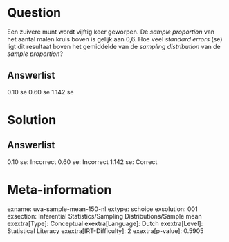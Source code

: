 Question
========

Een zuivere munt wordt vijftig keer geworpen. De *sample proportion* van
het aantal malen kruis boven is gelijk aan 0,6. Hoe veel *standard
errors* (se) ligt dit resultaat boven het gemiddelde van de *sampling
distribution* van de *sample proportion*?

Answerlist
----------

0.10 se
0.60 se
1.142 se

Solution
========

Answerlist
----------

0.10 se: Incorrect
0.60 se: Incorrect
1.142 se: Correct

Meta-information
================
exname: uva-sample-mean-150-nl
extype: schoice
exsolution: 001
exsection: Inferential Statistics/Sampling Distributions/Sample mean
exextra[Type]: Conceptual
exextra[Language]: Dutch
exextra[Level]: Statistical Literacy
exextra[IRT-Difficulty]: 2
exextra[p-value]: 0.5905

